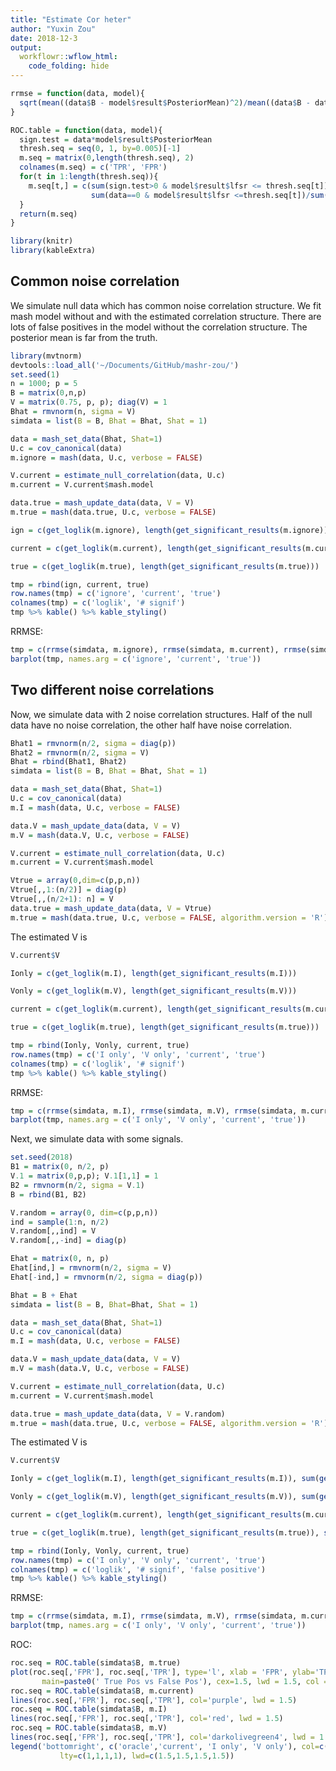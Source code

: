 ```yaml
---
title: "Estimate Cor heter"
author: "Yuxin Zou"
date: 2018-12-3
output: 
  workflowr::wflow_html:
    code_folding: hide
---
```


```r
rrmse = function(data, model){
  sqrt(mean((data$B - model$result$PosteriorMean)^2)/mean((data$B - data$Bhat)^2))
}

ROC.table = function(data, model){
  sign.test = data*model$result$PosteriorMean
  thresh.seq = seq(0, 1, by=0.005)[-1]
  m.seq = matrix(0,length(thresh.seq), 2)
  colnames(m.seq) = c('TPR', 'FPR')
  for(t in 1:length(thresh.seq)){
    m.seq[t,] = c(sum(sign.test>0 & model$result$lfsr <= thresh.seq[t])/sum(data!=0),
                  sum(data==0 & model$result$lfsr <=thresh.seq[t])/sum(data==0))
  }
  return(m.seq)
}

library(knitr)
library(kableExtra)
```

## Common noise correlation

We simulate null data which has common noise correlation structure. We fit mash model without and with the estimated correlation structure. There are lots of false positives in the model without the correlation structure. The posterior mean is far from the truth.

```r
library(mvtnorm)
devtools::load_all('~/Documents/GitHub/mashr-zou/')
set.seed(1)
n = 1000; p = 5
B = matrix(0,n,p)
V = matrix(0.75, p, p); diag(V) = 1
Bhat = rmvnorm(n, sigma = V)
simdata = list(B = B, Bhat = Bhat, Shat = 1)
```

```r
data = mash_set_data(Bhat, Shat=1)
U.c = cov_canonical(data)
m.ignore = mash(data, U.c, verbose = FALSE)

V.current = estimate_null_correlation(data, U.c)
m.current = V.current$mash.model

data.true = mash_update_data(data, V = V)
m.true = mash(data.true, U.c, verbose = FALSE)
```

```r
ign = c(get_loglik(m.ignore), length(get_significant_results(m.ignore)))

current = c(get_loglik(m.current), length(get_significant_results(m.current)))

true = c(get_loglik(m.true), length(get_significant_results(m.true)))

tmp = rbind(ign, current, true)
row.names(tmp) = c('ignore', 'current', 'true')
colnames(tmp) = c('loglik', '# signif')
tmp %>% kable() %>% kable_styling()
```

RRMSE:
```r
tmp = c(rrmse(simdata, m.ignore), rrmse(simdata, m.current), rrmse(simdata, m.true))
barplot(tmp, names.arg = c('ignore', 'current', 'true'))
```

## Two different noise correlations

Now, we simulate data with 2 noise correlation structures. Half of the null data have no noise correlation, the other half have noise correlation.
```r
Bhat1 = rmvnorm(n/2, sigma = diag(p))
Bhat2 = rmvnorm(n/2, sigma = V)
Bhat = rbind(Bhat1, Bhat2)
simdata = list(B = B, Bhat = Bhat, Shat = 1)

data = mash_set_data(Bhat, Shat=1)
U.c = cov_canonical(data)
m.I = mash(data, U.c, verbose = FALSE)

data.V = mash_update_data(data, V = V)
m.V = mash(data.V, U.c, verbose = FALSE)

V.current = estimate_null_correlation(data, U.c)
m.current = V.current$mash.model

Vtrue = array(0,dim=c(p,p,n))
Vtrue[,,1:(n/2)] = diag(p)
Vtrue[,,(n/2+1): n] = V
data.true = mash_update_data(data, V = Vtrue)
m.true = mash(data.true, U.c, verbose = FALSE, algorithm.version = 'R')
```

The estimated V is
```r
V.current$V
```

```r
Ionly = c(get_loglik(m.I), length(get_significant_results(m.I)))

Vonly = c(get_loglik(m.V), length(get_significant_results(m.V)))

current = c(get_loglik(m.current), length(get_significant_results(m.current)))

true = c(get_loglik(m.true), length(get_significant_results(m.true)))

tmp = rbind(Ionly, Vonly, current, true)
row.names(tmp) = c('I only', 'V only', 'current', 'true')
colnames(tmp) = c('loglik', '# signif')
tmp %>% kable() %>% kable_styling()
```

RRMSE:
```r
tmp = c(rrmse(simdata, m.I), rrmse(simdata, m.V), rrmse(simdata, m.current), rrmse(simdata, m.true))
barplot(tmp, names.arg = c('I only', 'V only', 'current', 'true'))
```

Next, we simulate data with some signals.

```r
set.seed(2018)
B1 = matrix(0, n/2, p)
V.1 = matrix(0,p,p); V.1[1,1] = 1
B2 = rmvnorm(n/2, sigma = V.1)
B = rbind(B1, B2)

V.random = array(0, dim=c(p,p,n))
ind = sample(1:n, n/2)
V.random[,,ind] = V
V.random[,,-ind] = diag(p)

Ehat = matrix(0, n, p)
Ehat[ind,] = rmvnorm(n/2, sigma = V)
Ehat[-ind,] = rmvnorm(n/2, sigma = diag(p))

Bhat = B + Ehat
simdata = list(B = B, Bhat=Bhat, Shat = 1)
```

```r
data = mash_set_data(Bhat, Shat=1)
U.c = cov_canonical(data)
m.I = mash(data, U.c, verbose = FALSE)

data.V = mash_update_data(data, V = V)
m.V = mash(data.V, U.c, verbose = FALSE)

V.current = estimate_null_correlation(data, U.c)
m.current = V.current$mash.model

data.true = mash_update_data(data, V = V.random)
m.true = mash(data.true, U.c, verbose = FALSE, algorithm.version = 'R')
```

The estimated V is
```r
V.current$V
```

```r
Ionly = c(get_loglik(m.I), length(get_significant_results(m.I)), sum(get_significant_results(m.I) <= n/2))

Vonly = c(get_loglik(m.V), length(get_significant_results(m.V)), sum(get_significant_results(m.V) <= n/2))

current = c(get_loglik(m.current), length(get_significant_results(m.current)), sum(get_significant_results(m.current) <= n/2))

true = c(get_loglik(m.true), length(get_significant_results(m.true)), sum(get_significant_results(m.true) <= n/2))

tmp = rbind(Ionly, Vonly, current, true)
row.names(tmp) = c('I only', 'V only', 'current', 'true')
colnames(tmp) = c('loglik', '# signif', 'false positive')
tmp %>% kable() %>% kable_styling()
```

RRMSE:
```r
tmp = c(rrmse(simdata, m.I), rrmse(simdata, m.V), rrmse(simdata, m.current), rrmse(simdata, m.true))
barplot(tmp, names.arg = c('I only', 'V only', 'current', 'true'))
```

ROC:
```r
roc.seq = ROC.table(simdata$B, m.true)
plot(roc.seq[,'FPR'], roc.seq[,'TPR'], type='l', xlab = 'FPR', ylab='TPR',
       main=paste0(' True Pos vs False Pos'), cex=1.5, lwd = 1.5, col = 'cyan')
roc.seq = ROC.table(simdata$B, m.current)
lines(roc.seq[,'FPR'], roc.seq[,'TPR'], col='purple', lwd = 1.5)
roc.seq = ROC.table(simdata$B, m.I)
lines(roc.seq[,'FPR'], roc.seq[,'TPR'], col='red', lwd = 1.5)
roc.seq = ROC.table(simdata$B, m.V)
lines(roc.seq[,'FPR'], roc.seq[,'TPR'], col='darkolivegreen4', lwd = 1.5)
legend('bottomright', c('oracle','current', 'I only', 'V only'), col=c('cyan','purple','red','darkolivegreen4'),
           lty=c(1,1,1,1), lwd=c(1.5,1.5,1.5,1.5))
```
